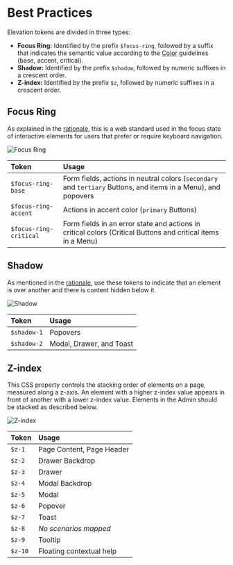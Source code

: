 # Best Practices

Elevation tokens are divided in three types:

- **Focus Ring:** Identified by the prefix `$focus-ring`, followed by a suffix that indicates the semantic value according to the [Color](https://shoreline.vtex.com/foundations/color/best-practices#surface) guidelines (base, accent, critical).
- **Shadow:** Identified by the prefix `$shadow`, followed by numeric suffixes in a crescent order.
- **Z-index:** Identified by the prefix `$z`, followed by numeric suffixes in a crescent order.

## Focus Ring

As explained in the [rationale](https://shoreline.vtex.com/foundations/elevation/rationale), this is a web standard used in the focus state of interactive elements for users that prefer or require keyboard navigation.

![Focus Ring](public/assets/focus-ring.png)

| Token                  | Usage                                                                                                          |
| :--------------------- | :------------------------------------------------------------------------------------------------------------- |
| `$focus-ring-base`     | Form fields, actions in neutral colors (`secondary` and `tertiary` Buttons, and items in a Menu), and popovers |
| `$focus-ring-accent`   | Actions in accent color (`primary` Buttons)                                                                    |
| `$focus-ring-critical` | Form fields in an error state and actions in critical colors (Critical Buttons and critical items in a Menu)   |

## Shadow

As mentioned in the [rationale](https://shoreline.vtex.com/foundations/elevation/rationale), use these tokens to indicate that an element is over another and there is content hidden below it.

![Shadow](public/assets/shadow.png)

| Token       | Usage                    |
| :---------- | :----------------------- |
| `$shadow-1` | Popovers                 |
| `$shadow-2` | Modal, Drawer, and Toast |

## Z-index

This CSS property controls the stacking order of elements on a page, measured along a z-axis. An element with a higher z-index value appears in front of another with a lower z-index value. Elements in the Admin should be stacked as described below.

![Z-index](public/assets/z-index.png)

| Token   | Usage                     |
| :------ | :------------------------ |
| `$z-1`  | Page Content, Page Header |
| `$z-2`  | Drawer Backdrop           |
| `$z-3`  | Drawer                    |
| `$z-4`  | Modal Backdrop            |
| `$z-5`  | Modal                     |
| `$z-6`  | Popover                   |
| `$z-7`  | Toast                     |
| `$z-8`  | _No scenarios mapped_     |
| `$z-9`  | Tooltip                   |
| `$z-10` | Floating contextual help  |
